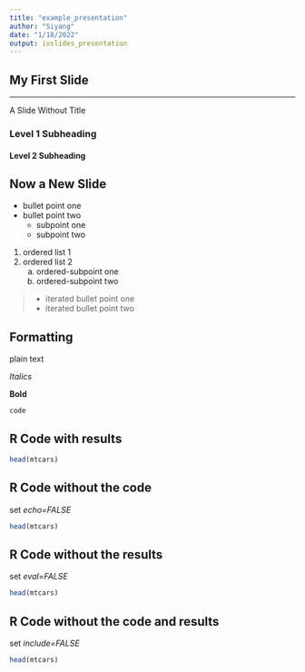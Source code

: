 ```yaml
---
title: "example_presentation"
author: "Siyang"
date: "1/18/2022"
output: ioslides_presentation
---
```


## My First Slide

***
A Slide Without Title

### Level 1 Subheading
#### Level 2 Subheading

## Now a New Slide
- bullet point one
- bullet point two
    + subpoint one
    + subpoint two 
    
1. ordered list 1
2. ordered list 2
    a) ordered-subpoint one
    n) ordered-subpoint two

>- iterated bullet point one
>- iterated bullet point two 

## Formatting 

plain text

*Italics*

**Bold**

`code`

## R Code with results

```r
head(mtcars)
```

## R Code without the code 

set *echo=FALSE*

```r
head(mtcars)
```

## R Code without the results

set *eval=FALSE*

```r
head(mtcars)
```

## R Code without the code and results 

set *include=FALSE*

```r
head(mtcars)
```

